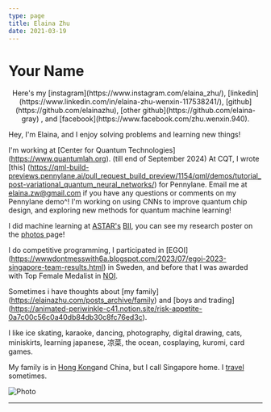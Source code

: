 ```yaml
---
type: page
title: Elaina Zhu
date: 2021-03-19
---
```


# Your Name

  <center>
            <p>
              Here's my
                [instagram](https://www.instagram.com/elaina_zhu/),
                [linkedin](https://www.linkedin.com/in/elaina-zhu-wenxin-117538241/), 
                [github](https://github.com/elainazhu), 
                [other github](https://github.com/elaina-gray)
                , and 
                [facebook](https://www.facebook.com/zhu.wenxin.940).
             </p>
      </center>
Hey, I'm Elaina, and I enjoy solving problems and learning new things!

I'm working at [Center for Quantum Technologies] (https://www.quantumlah.org). (till end of September 2024)
At CQT, I wrote [this] (https://qml-build-previews.pennylane.ai/pull_request_build_preview/1154/qml/demos/tutorial_post-variational_quantum_neural_networks/) for Pennylane. 
Email me at elaina.zw@gmail.com if you have any questions or comments on my Pennylane demo^!
I'm working on using CNNs to improve quantum chip design, and exploring new methods for quantum machine learning!

I did machine learning at [ASTAR's](https://www.a-star.edu.sg) [BII](https://www.a-star.edu.sg/bii), you can see my research poster on the <a href = "https://elainazhu.com/photos"> photos </a> page!

I do competitive programming,  I participated in [EGOI] (https://wwwdontmesswith6a.blogspot.com/2023/07/egoi-2023-singapore-team-results.html) in Sweden, and before that I was awarded with Top Female Medalist in [NOI](https://noisg.comp.nus.edu.sg/noi/noiTwentySixResults.php#section3).

Sometimes i have thoughts about [my family] (https://elainazhu.com/posts_archive/family) and [boys and trading] (https://animated-periwinkle-c41.notion.site/risk-appetite-0a7c00c56c0a40db84db30c8fc76ed3c).

I like ice skating, karaoke, dancing, photography, digital drawing, cats, miniskirts, learning japanese, 凉菜, the ocean, cosplaying, kuromi, card games.

My family is in [Hong Kong](https://elainazhu.com/posts_archive/hongkong")and China, but I call Singapore home. I [travel](https://elainazhu.com/posts_archive/travel) sometimes. 




<Image
  src="/images/self.jpg"
  alt="Photo"
  width={1125}
  height={750}
  priority
  className="next-image"
/>

---
